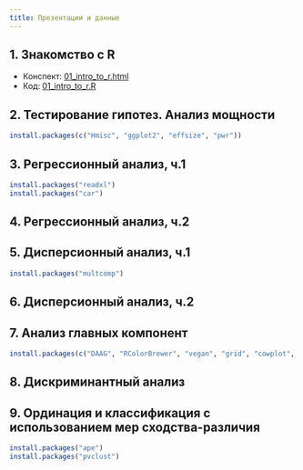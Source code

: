 ```yaml
---
title: Презентации и данные
---
```


## 1. Знакомство с R

- Конспект: [01_intro_to_r.html](01_intro_to_r.html)
- Код: [01_intro_to_r.R](01_intro_to_r.R)

## 2. Тестирование гипотез. Анализ мощности

```r
install.packages(c("Hmisc", "ggplot2", "effsize", "pwr"))
```

<!-- - Презентация: [02_power.pdf](02_power.pdf) -->
<!-- - Код: [02_power_code.R](02_power_code.R) -->
<!-- - Данные: [fleabeetles-subset.xlsx](data/fleabeetles-subset.xlsx) -->

## 3. Регрессионный анализ, ч.1

```r
install.packages("readxl")
install.packages("car")
```

<!-- - Презентация: [03_regression1.pdf](03_regression1.pdf) -->
<!-- - Код: [03_regression1_code.R](03_regression1_code.R) -->
<!-- - Данные: -->
<!--     - [HybridPollenSterility.xlsx](data/HybridPollenSterility.xlsx) -->
<!--     - [HybridPollenSterility.csv](data/HybridPollenSterility.csv) -->

## 4. Регрессионный анализ, ч.2

<!-- - Презентация: [04_regression2.pdf](04_regression2.pdf) -->
<!-- - Код: [04_regression2_code.R](04_regression2_code.R) -->
<!-- - Данные: [loyn.xlsx](data/loyn.xlsx) | [loyn.csv](data/loyn.csv) -->

## 5. Дисперсионный анализ, ч.1

```r
install.packages("multcomp")
```

<!-- - Презентация: [05_anova1.pdf](05_anova1.pdf) -->
<!-- - Код: [05_anova1_code.R](05_anova1_code.R) -->
<!-- - Данные: [sleep.xlsx](data/sleep.xlsx) | [sleep.csv](data/sleep.csv) -->

## 6. Дисперсионный анализ, ч.2

<!-- - Презентация: [06_anova2.pdf](06_anova2.pdf) -->
<!-- - Код: [06_anova2_code.R](06_anova2_code.R) -->
<!-- - Данные: [eysenck.csv](data/eysenck.csv) -->

## 7. Анализ главных компонент

```r
install.packages(c("DAAG", "RColorBrewer", "vegan", "grid", "cowplot", "HSAUR", "ggrepel"))
```

<!-- - Презентация: [07_pca.pdf](07_pca.pdf) -->
<!-- - Код: [07_pca_code.R](07_pca_code.R) -->

## 8. Дискриминантный анализ

<!-- - Презентация: [08_da.pdf](08_da.pdf) -->
<!-- - Код: -->
<!--     + [код R](08_da_code.R) -->
<!--     + [BoxMTest.R](BoxMTest.R) -->

## 9. Ординация и классификация с использованием мер сходства-различия

```r
install.packages("ape")
install.packages("pvclust")
```

<!-- - Презентация: [09_dist.pdf](09_dist.pdf) -->
<!-- - Код: [09_dist_code.R](09_dist_code.R) -->

